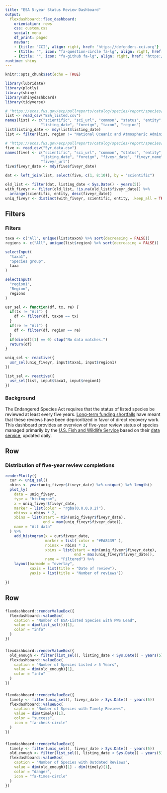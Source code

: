 ```yaml
---
title: "ESA 5-year Status Review Dashboard"
output: 
  flexdashboard::flex_dashboard:
    orientation: rows
    css: custom.css
    social: menu
    df_print: paged
    navbar:
    - {title: "CCI", align: right, href: "https://defenders-cci.org"}
    - {title: "", icon: "fa-question-circle fa-lg", align: right, href: "mailto:jmalcom@defenders.org?subject=Five-year reviews"}
    - {title: "", icon: "fa-github fa-lg", align: right, href: "https://github.com/Defenders-CCI/"}
runtime: shiny
---
```


```r
knitr::opts_chunk$set(echo = TRUE)

library(lubridate)
library(plotly)
library(shiny)
library(shinydashboard)
library(tidyverse)

# "https://ecos.fws.gov/ecp/pullreports/catalog/species/report/species/export?format=csv&distinct=true&columns=%2Fspecies%40sn%2Ccn%2Cstatus%2Cdesc%2Clisting_date%2Ccountry&sort=%2Fspecies%40cn%20asc%3B%2Fspecies%40sn%20asc%3B%2Fspecies%40country%20desc&filter=%2Fspecies%40status%20in%20('Endangered'%2C'Threatened')&filter=%2Fspecies%40country%20!%3D%20'Foreign'"
list <- read_csv("ESA_listed.csv")
names(list) <- c("scientific", "sci_url", "common", "status", "entity", 
                "listing_date", "foreign", "taxon", "region")
list$listing_date <- mdy(list$listing_date)
list <- filter(list, region != "National Oceanic and Atmospheric Administration")

# "https://ecos.fws.gov/ecp/pullreports/catalog/species/report/species/export?format=csv&distinct=true&columns=%2Fspecies%40sn%2Ccn%2Cstatus%2Cdesc%2Clisting_date%2Ccountry%3B%2Fspecies%2Fdocument%40doc_date%2Ctitle&sort=%2Fspecies%40cn%20asc%3B%2Fspecies%40sn%20asc%3B%2Fspecies%40country%20desc&filter=%2Fspecies%40status%20in%20('Endangered'%2C'Threatened')&filter=%2Fspecies%40country%20!%3D%20'Foreign'&filter=%2Fspecies%2Fdocument%40doc_type%20%3D%20'Five%20Year%20Review'"
five <- read_csv("5yr_data.csv")
names(five) <- c("scientific", "sci_url", "common", "status", "entity", 
                "listing_date", "foreign", "fiveyr_date", "fiveyr_name",
                "fiveyr_url")
five$fiveyr_date <- mdy(five$fiveyr_date)

dat <- left_join(list, select(five, c(1, 8:10)), by = "scientific")

old_list <- filter(dat, listing_date < Sys.Date() - years(5))
with_fiveyr <- filter(old_list, !is.na(old_list$fiveyr_date)) %>%
  arrange(scientific, entity, desc(fiveyr_date))
uniq_fiveyr <- distinct(with_fiveyr, scientific, entity, .keep_all = TRUE)
```


Filters {.sidebar}
-----------------------------------------------------

### Filters

```r
taxa <- c("All", unique(list$taxon) %>% sort(decreasing = FALSE))
regions <- c("All", unique(list$region) %>% sort(decreasing = FALSE))

selectInput(
  "taxa1",
  "Species group",
  taxa
)

selectInput(
  "region1",
  "Region",
  regions
)
```

```r
usr_sel <- function(df, tx, re) {
  if(tx != "All") {
    df <- filter(df, taxon == tx)
  }
  if(re != "All") {
    df <- filter(df, region == re)
  }
  if(dim(df)[1] == 0) stop("No data matches.")
  return(df)
}

uniq_sel <- reactive({ 
  usr_sel(uniq_fiveyr, input$taxa1, input$region1) 
})

list_sel <- reactive({ 
  usr_sel(list, input$taxa1, input$region1) 
})
```

### Background

The Endangered Species Act requires that the status of listed species be reviewed at least every five years. [Long-term funding shortfalls](https://defenders-cci.org/publication/conservation-funding/) have meant that these reviews have been deprioritized in favor of direct recovery work. This dashboard provides an overview of five-year review status of species managed primarily by the [U.S. Fish and Wildlife Service](https://www.fws.gov) based on their [data service](https://ecos.fws.gov/ecp/report/ad-hoc-documentation?catalogId=species&reportId=species), updated daily. 

Row {data-height=750}
-----------------------------------------------------

### Distribution of five-year review completions

```r
renderPlotly({
  cur <- uniq_sel()
  nbins <- year(uniq_fiveyr$fiveyr_date) %>% unique() %>% length() 
  plot_ly(
    data = uniq_fiveyr,
    type = "histogram",
    x = uniq_fiveyr$fiveyr_date,
    marker = list(color = "rgba(0,0,0,0.2)"),
    nbinsx = nbins * 2,
    xbins = list(start = min(uniq_fiveyr$fiveyr_date),
                 end = max(uniq_fiveyr$fiveyr_date)),
    name = "All data"
  ) %>% 
    add_histogram(x = cur$fiveyr_date,
                  marker = list( color = "#EA8439" ),
                  nbinsx = nbins * 2,
                  xbins = list(start = min(uniq_fiveyr$fiveyr_date),
                               end = max(uniq_fiveyr$fiveyr_date)),
                  name = "Filtered") %>%
    layout(barmode = "overlay",
           xaxis = list(title = "Date of review"),
           yaxis = list(title = "Number of reviews"))
  
})
```

Row {data-height=150}
-------------------------------------------------------------
### {.value-box}

```r
flexdashboard::renderValueBox({
  flexdashboard::valueBox(
    caption = "Number of ESA-Listed Species with FWS Lead",
    value = dim(list_sel())[1],
    color = "info"
  )
})
```

### {.value-box}

```r
flexdashboard::renderValueBox({
  old_enough <- filter(list_sel(), listing_date < Sys.Date() - years(5))
  flexdashboard::valueBox(
    caption = "Number of Species Listed > 5 Years",
    value = dim(old_enough)[1],
    color = "info"
  )
})
```

### {.value-box}

```r
flexdashboard::renderValueBox({
  timely <- filter(uniq_sel(), fiveyr_date > Sys.Date() - years(5))
  flexdashboard::valueBox(
    caption = "Number of Species with Timely Reviews",
    value = dim(timely)[1],
    color = "success",
    icon = "fa-check-circle"
  )
})
```

### {.value-box}

```r
flexdashboard::renderValueBox({
  timely <- filter(uniq_sel(), fiveyr_date > Sys.Date() - years(5))
  old_enough <- filter(list_sel(), listing_date < Sys.Date() - years(5))
  flexdashboard::valueBox(
    caption = "Number of Species with Outdated Reviews",
    value = dim(old_enough)[1] - dim(timely)[1],
    color = "danger",
    icon = "fa-times-circle"
  )
})
```

